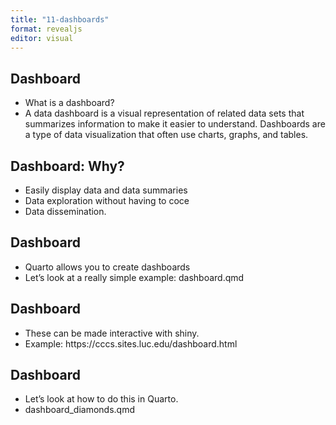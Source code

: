 ```yaml
---
title: "11-dashboards"
format: revealjs
editor: visual
---
```


## Dashboard
  - What is a dashboard? 
  - A data dashboard is a visual representation of related data sets that summarizes information to make it easier to understand. Dashboards are a type of data visualization that often use charts, graphs, and tables.
  
## Dashboard: Why? 
  - Easily display data and data summaries
  - Data exploration without having to coce
  - Data dissemination. 
  
## Dashboard

  - Quarto allows you to create dashboards
  - Let's look at a really simple example: dashboard.qmd
  
## Dashboard

  - These can be made interactive with shiny.
  - Example: https://cccs.sites.luc.edu/dashboard.html
  
## Dashboard  

  - Let's look at how to do this in Quarto. 
  - dashboard_diamonds.qmd




